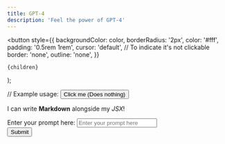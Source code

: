 ```yaml
---
title: GPT-4
description: 'Feel the power of GPT-4'
---
```


  <button
    style={{
      backgroundColor: color,
      borderRadius: '2px',
      color: '#fff',
      padding: '0.5rem 1rem',
      cursor: 'default', // To indicate it's not clickable
      border: 'none',
      outline: 'none',
    }}
  >
    {children}
  </button>
);

// Example usage:
<Button color="#808080">Click me (Does nothing)</Button>

I can write **Markdown** alongside my _JSX_!

<form id="gptForm">
  <label for="prompt">Enter your prompt here:</label>
  <input
    type="text"
    id="prompt"
    name="prompt"
    placeholder="Enter your prompt here"
    class="dark"
  />
  <br />
  <input
    type="button"
    value="Submit"
    class="dark"
    onclick="submitForm()"
  />
</form>
